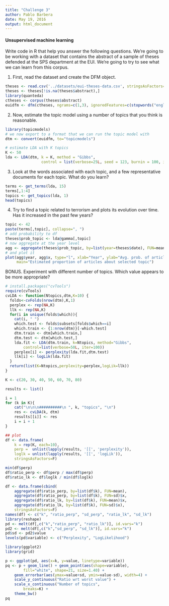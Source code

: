 ```yaml
---
title: "Challenge 3"
author: Pablo Barbera
date: May 19, 2016
output: html_document
---
```


#### Unsupervised machine learning

Write code in R that help you answer the following questions. We're going to be working with a dataset that contains the abstract of a sample of theses defended at the SPS department at the EUI. We're going to try to see what we can learn from this corpus. 

1. First, read the dataset and create the DFM object.

```r
theses <- read.csv('../datasets/eui-theses-data.csv', stringsAsFactors=F)
theses <- theses[!is.na(theses$abstract),]
library(quanteda)
ctheses <- corpus(theses$abstract)
euidfm <- dfm(ctheses, ngrams=c(1,3), ignoredFeatures=c(stopwords("english"), "rsquo"))

```

2. Now, estimate the topic model using a number of topics that you think is reasonable.
```r
library(topicmodels)
# we now export to a format that we can run the topic model with
dtm <- convert(euidfm, to="topicmodels")

# estimate LDA with K topics
K <- 50
lda <- LDA(dtm, k = K, method = "Gibbs", 
                control = list(verbose=25L, seed = 123, burnin = 100, iter = 500))
```

3. Look at the words associated with each topic, and a few representative documents for each topic. What do you learn?

```r
terms <- get_terms(lda, 15)
terms[,1:4]
topics <- get_topics(lda, 1)
head(topics)

```

4. Try to find a topic related to terrorism and plots its evolution over time. Has it increased in the past few years?

```r
topic <- 42
paste(terms[,topic], collapse=", ")
# add probability to df
theses$prob_topic <- lda@gamma[,topic]
# now aggregate at the year level
agg <- aggregate(theses$prob_topic, by=list(year=theses$date), FUN=mean)
# and plot it
plot(agg$year, agg$x, type="l", xlab="Year", ylab="Avg. prob. of article about topic",
     main="Estimated proportion of articles about selected topic")
```

BONUS. Experiment with different number of topics. Which value appears to be more appropriate?

```r
# install.packages("cvTools")
require(cvTools)
cvLDA <- function(Ntopics,dtm,K=10) {
  folds<-cvFolds(nrow(dtm),K,1)
  perplex <- rep(NA,K)
  llk <- rep(NA,K)
  for(i in unique(folds$which)){
    cat(i, " ")
    which.test <- folds$subsets[folds$which==i]
    which.train <- {1:nrow(dtm)}[-which.test]
    dtm.train <- dtm[which.train,]
    dtm.test <- dtm[which.test,]
    lda.fit <- LDA(dtm.train, k=Ntopics, method="Gibbs",
        control=list(verbose=50L, iter=100))
    perplex[i] <- perplexity(lda.fit,dtm.test)
    llk[i] <- logLik(lda.fit)
  }
  return(list(K=Ntopics,perplexity=perplex,logLik=llk))
}
```

```r
K <- c(20, 30, 40, 50, 60, 70, 80)

results <- list()

i = 1
for (k in K){
    cat("\n\n\n##########\n ", k, "topics", "\n")
    res <- cvLDA(k, dtm)
    results[[i]] <- res
    i = i + 1
}
```


```r
## plot
df <- data.frame(
    k = rep(K, each=10),
    perp =  unlist(lapply(results, '[[', 'perplexity')),
    loglk = unlist(lapply(results, '[[', 'logLik')),
    stringsAsFactors=F)

min(df$perp)
df$ratio_perp <- df$perp / max(df$perp)
df$ratio_lk <- df$loglk / min(df$loglk)

df <- data.frame(cbind(
    aggregate(df$ratio_perp, by=list(df$k), FUN=mean),
    aggregate(df$ratio_perp, by=list(df$k), FUN=sd)$x,
    aggregate(df$ratio_lk, by=list(df$k), FUN=mean)$x,
    aggregate(df$ratio_lk, by=list(df$k), FUN=sd)$x),
    stringsAsFactors=F)
names(df) <- c("k", "ratio_perp", "sd_perp", "ratio_lk", "sd_lk")
library(reshape)
pd <- melt(df[,c("k","ratio_perp", "ratio_lk")], id.vars="k")
pd2 <- melt(df[,c("k","sd_perp", "sd_lk")], id.vars="k")
pd$sd <- pd2$value
levels(pd$variable) <- c("Perplexity", "LogLikelihood")

library(ggplot2)
library(grid)

p <- ggplot(pd, aes(x=k, y=value, linetype=variable))
pq <- p + geom_line() + geom_point(aes(shape=variable), 
        fill="white", shape=21, size=1.40) +
    geom_errorbar(aes(ymax=value+sd, ymin=value-sd), width=4) +
    scale_y_continuous("Ratio wrt worst value") +
    scale_x_continuous("Number of topics", 
        breaks=K) +
    theme_bw() 
pq
```